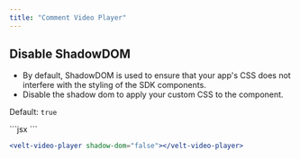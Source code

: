 ```yaml
---
title: "Comment Video Player"
---
```


## Disable ShadowDOM
- By default, ShadowDOM is used to ensure that your app's CSS does not interfere with the styling of the SDK components.
- Disable the shadow dom to apply your custom CSS to the component.

Default: `true`

<Tabs>

<Tab title="React / Next.js">
```jsx
<VeltVideoPlayer shadowDom={false} />
```

</Tab>

<Tab title="Other Frameworks">

```jsx
<velt-video-player shadow-dom="false"></velt-video-player>
```

</Tab>

</Tabs>